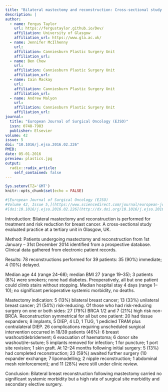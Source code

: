 ```yaml
---
title: "Bilateral mastectomy and reconstruction: Cross-sectional study of indications, methods and outcomes at a Tertiary Oncoplastic Breast Surgery Unit"
description: |
author:
  - name: Fergus Taylor 
    url: https://fergustaylor.github.io/Dev/
    affiliation: University of Glasgow
    affiliation_url: https://www.gla.ac.uk/
  - name: Jennifer McIlhenny
    url: 
    affiliation: Canniesburn Plastic Surgery Unit
    affiliation_url: 
  - name: Ben Chew
    url: 
    affiliation: Canniesburn Plastic Surgery Unit
    affiliation_url: 
  - name: Iain Mackay
    url: 
    affiliation: Canniesburn Plastic Surgery Unit
    affiliation_url: 
  - name: Andrew Malyon
    url: 
    affiliation: Canniesburn Plastic Surgery Unit
    affiliation_url: 
journal: 
  title: "European Journal of Surgical Oncology (EJSO)"
  issn: 0748-7983
  publisher: Elsevier
volume: 42
issue: 5
doi: "10.1016/j.ejso.2016.02.226"
PMID: 
date: 05-01-2016
preview: plastics.jpg
output:
  radix::radix_article:
    self_contained: false
---
```


```r
Sys.setenv(TZ='GMT')
knitr::opts_chunk$set(echo = FALSE)
```

```r
#[European Journal of Surgical Oncology (EJSO)
#Volume 42, Issue 5,](https://www.sciencedirect.com/journal/european-journal-of-surgical-oncology/vol/42/issue/5) May 2016, Pages S59
#[doi:10.1016/j.ejso.2016.02.226](http://dx.doi.org/10.1016/j.ejso.2016.02.226)
```

Introduction: Bilateral mastectomy and reconstruction is performed for treatment and risk reduction for breast cancer. A cross-sectional study evaluated practice at a tertiary unit in Glasgow, UK.

Method: Patients undergoing mastectomy and reconstruction from 1st January – 31st December 2014 identified from a prospective database. Clinical data gathered from electronic patient records.

Results: 78 reconstructions performed for 39 patients: 35 (90%) immediate; 4 (10%) delayed.

Median age 44 (range 24–68); median BMI 27 (range 19–35); 3 patients (8%) were smokers; none had diabetes. Preoperatively, all but one patient could climb stairs without stopping. Median hospital stay 4 days (range 1–10); no significant perioperative systemic morbidity, no deaths.

Mastectomy indication: 5 (13%) bilateral breast cancer; 13 (33%) unilateral breast cancer; 21 (54%) risk-reducing. Of those who had risk-reducing surgery on one or both sides: 27 (79%) BRCA 1/2 and 7 (21%) high risk non-BRCA. Reconstruction symmetrical for all but one patient: 20 had tissue expanders; 8 implants, 5 DIEP, 4 LD, 1 TUG, 1 pedicled TRAM plus contralateral DIEP. 26 complications requiring unscheduled surgical intervention occurred in 18/39 patients (46%): 6 breast washout/debridement; 6 evacuation of haematoma; 6 donor site washout/re-suture; 5 implants removed for infection; 1 for puncture; 1 port site revision; 1 skin graft. At 12–24 months following initial surgery: 5 (13%) had completed reconstruction; 23 (59%) awaited further surgery (10 expander exchange; 7 lipomodelling; 2 nipple reconstruction; 1 abdominal mesh reinforcement); and 11 (28%) were still under clinic review.

Conclusion: Bilateral breast reconstruction following mastectomy carried no significant systemic morbidity but a high rate of surgical site morbidity and secondary elective surgery.